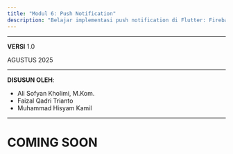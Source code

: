 ```yaml
---
title: "Modul 6: Push Notification"
description: "Belajar implementasi push notification di Flutter: Firebase Cloud Messaging (FCM), local notifications, notification handling, dan integrasi dengan backend menggunakan GetX."
---
```

---

**VERSI** 1.0

AGUSTUS 2025

---

**DISUSUN OLEH**:

- Ali Sofyan Kholimi, M.Kom.
- Faizal Qadri Trianto
- Muhammad Hisyam Kamil

---

# COMING SOON